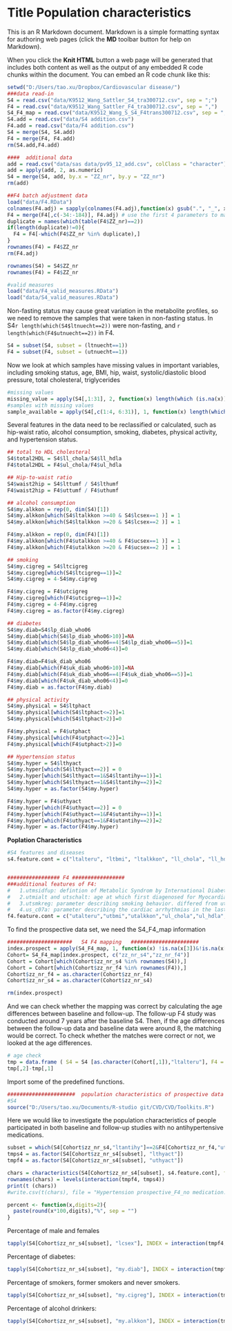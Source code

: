 Title Population characteristics
========================================================

This is an R Markdown document. Markdown is a simple formatting syntax for authoring web pages (click the **MD** toolbar button for help on Markdown).

When you click the **Knit HTML** button a web page will be generated that includes both content as well as the output of any embedded R code chunks within the document. You can embed an R code chunk like this:

```r
setwd("D:/Users/tao.xu/Dropbox/Cardiovascular disease/")
###data read-in
S4 = read.csv("data/K9512_Wang_Sattler_S4_tra300712.csv", sep = ";")
F4 = read.csv("data/K9512_Wang_Sattler_F4_tra300712.csv", sep = ",")
S4_F4_map = read.csv("data/K9512_Wang_S_S4_F4trans300712.csv", sep = ";")
S4.add = read.csv("data/S4 addition.csv")
F4.add = read.csv("data/F4 addition.csv")
S4 = merge(S4, S4.add)
F4 = merge(F4, F4.add)
rm(S4.add,F4.add)

####  additional data
add = read.csv("data/sas data/pv95_12_add.csv", colClass = "character")
add = apply(add, 2, as.numeric)
S4 = merge(S4, add, by.x = "ZZ_nr", by.y = "ZZ_nr")
rm(add)

##F4 batch adjustment data
load("data/F4.RData")
colnames(F4.adj) = sapply(colnames(F4.adj),function(x) gsub(".", "_", x, fixed = T)) 
F4 = merge(F4[,c(-34:-184)], F4.adj) # use the first 4 parameters to match
duplicate = names(which(table(F4$ZZ_nr)==2))
if(length(duplicate)!=0){
  F4 = F4[-which(F4$ZZ_nr %in% duplicate),]
}
rownames(F4) = F4$ZZ_nr
rm(F4.adj)

rownames(S4) = S4$ZZ_nr
rownames(F4) = F4$ZZ_nr

#valid measures
load("data/F4_valid_measures.RData")
load("data/S4_valid_measures.RData")
```

Non-fasting status may cause great variation in the metabolite profiles, so we need to remove the samples that were taken in non-fasting status. In S4`r length(which(S4$ltnuecht==2))` were non-fasting, and `r length(which(F4$utnuecht==2))` in F4.
```r
S4 = subset(S4, subset = (ltnuecht==1))
F4 = subset(F4, subset = (utnuecht==1))
```


Now we look at which samples have missing values in important variables, including smoking status, age, BMI, hip, waist, systolic/diastolic blood pressure, total cholesteral, triglycerides 
```r
#missing values
missing_value = apply(S4[,1:31], 2, function(x) length(which (is.na(x))))
#samples with missing values
sample_available = apply(S4[,c(1:4, 6:31)], 1, function(x) length(which(is.na(x))))
```

Several features in the data need to be reclassified or calculated, such as hip-waist ratio, alcohol consumption, smoking, diabetes, physical activity, and hypertension status.
```r
## total to HDL cholesteral
S4$total2HDL = S4$ll_chola/S4$ll_hdla
F4$total2HDL = F4$ul_chola/F4$ul_hdla

## Hip-to-waist ratio
S4$waist2hip = S4$lttumf / S4$lthumf
F4$waist2hip = F4$uttumf / F4$uthumf

## alcohol consumption
S4$my.alkkon = rep(0, dim(S4)[1])
S4$my.alkkon[which(S4$ltalkkon >=40 & S4$lcsex==1 )] = 1
S4$my.alkkon[which(S4$ltalkkon >=20 & S4$lcsex==2 )] = 1

F4$my.alkkon = rep(0, dim(F4)[1])
F4$my.alkkon[which(F4$utalkkon >=40 & F4$ucsex==1 )] = 1
F4$my.alkkon[which(F4$utalkkon >=20 & F4$ucsex==2 )] = 1

## smoking
S4$my.cigreg = S4$ltcigreg
S4$my.cigreg[which(S4$ltcigreg==1)]=2
S4$my.cigreg = 4-S4$my.cigreg

F4$my.cigreg = F4$utcigreg
F4$my.cigreg[which(F4$utcigreg==1)]=2
F4$my.cigreg = 4-F4$my.cigreg
F4$my.cigreg = as.factor(F4$my.cigreg)

## diabetes
S4$my.diab=S4$lp_diab_who06
S4$my.diab[which(S4$lp_diab_who06>10)]=NA
S4$my.diab[which(S4$lp_diab_who06==4|S4$lp_diab_who06==5)]=1
S4$my.diab[which(S4$lp_diab_who06<4)]=0

F4$my.diab=F4$uk_diab_who06
F4$my.diab[which(F4$uk_diab_who06>10)]=NA
F4$my.diab[which(F4$uk_diab_who06==4|F4$uk_diab_who06==5)]=1
F4$my.diab[which(F4$uk_diab_who06<4)]=0
F4$my.diab = as.factor(F4$my.diab)

## physical activity
S4$my.physical = S4$ltphact
S4$my.physical[which(S4$ltphact<=2)]=1
S4$my.physical[which(S4$ltphact>2)]=0

F4$my.physical = F4$utphact
F4$my.physical[which(F4$utphact<=2)]=1
F4$my.physical[which(F4$utphact>2)]=0

## Hypertension status
S4$my.hyper = S4$lthyact
S4$my.hyper[which(S4$lthyact==2)] = 0
S4$my.hyper[which(S4$lthyact==1&S4$ltantihy==1)]=1
S4$my.hyper[which(S4$lthyact==1&S4$ltantihy==2)]=2
S4$my.hyper = as.factor(S4$my.hyper)

F4$my.hyper = F4$uthyact
F4$my.hyper[which(F4$uthyact==2)] = 0
F4$my.hyper[which(F4$uthyact==1&F4$utantihy==1)]=1
F4$my.hyper[which(F4$uthyact==1&F4$utantihy==2)]=2
F4$my.hyper = as.factor(F4$my.hyper)
```

__Poplation Characteristics__
```r
#S4 features and diseases
s4.feature.cont = c("ltalteru", "ltbmi", "ltalkkon", "ll_chola", "ll_hdla", "ll_ldla", "total2HDL", "ltdiamm", "ltsysmm", "ll_hgb", "ll_hbav","ll_tria","lh_crp", "lttumf","lthumf","waist2hip")


################# F4 #################
###additional features of F4:
#	1.utmsidfup: defintion of Metabolic Syndrom by International Diabetes Federation 2009, which be use as a indicator of high risk for CVD events
#	2.utmialt and utschalt: age at which first diagenosed for Myocardial infarction and stroke, respectively.
#	3.utsmkreg: parameter describing smoking behavior. differed from utcigreg that classified former smoker by their smoking habits (regular/occasional)
#	4.us_c07a: parameter describing the cardiac arrhythmias in the last 12 months
f4.feature.cont = c("utalteru","utbmi","utalkkon","ul_chola","ul_hdla","ul_ldla","total2HDL","utdiamm","utsysmm","ul_hgb","ul_hbav","ul_tria","uh_crp","uttumf","uthumf","waist2hip")
```

To find the prospective data set, we need the S4_F4_map information
```r
#####################	S4 F4 mapping	######################
index.prospect = apply(S4_F4_map, 1, function(x) !is.na(x[3])&!is.na(x[6]) ) 
Cohort= S4_F4_map[index.prospect, c("zz_nr_s4","zz_nr_f4")]
Cohort = Cohort[which(Cohort$zz_nr_s4 %in% rownames(S4)),]
Cohort = Cohort[which(Cohort$zz_nr_f4 %in% rownames(F4)),]
Cohort$zz_nr_f4 = as.character(Cohort$zz_nr_f4)
Cohort$zz_nr_s4 = as.character(Cohort$zz_nr_s4)

rm(index.prospect)
```
And we can check whether the mapping was correct by calculating the age differences between baseline and follow-up. The follow-up F4 study was conducted around 7 years after the baseline S4. Then, if the age differences between the follow-up data and baseline data were around 8, the matching would be correct.
To check whether the matches were correct or not, we looked at the age differences.
```r
# age check
tmp = data.frame ( S4 = S4 [as.character(Cohort[,1]),"ltalteru"], F4 = F4[as.character(Cohort[,2]),"utalteru"])
tmp[,2]-tmp[,1]
```


Import some of the predefined functions.
```r
######################	population characteristics of prospective data	#####################
#S4
source("D:/Users/tao.xu/Documents/R-studio git/CVD/CVD/Toolkits.R")
```

Here we would like to investigate the population characteristics of people participated in both baseline and follow-up studies with no antihypertensive medications.
```r
subset = which(S4[Cohort$zz_nr_s4,"ltantihy"]==2&F4[Cohort$zz_nr_f4,"utantihy"]==2)
tmps4 = as.factor(S4[Cohort$zz_nr_s4[subset], "lthyact"])
tmpf4 = as.factor(S4[Cohort$zz_nr_s4[subset], "uthyact"])

chars = characteristics(S4[Cohort$zz_nr_s4[subset], s4.feature.cont], factor = interaction(tmpf4, tmps4), d = 2, na.rm = T)
rownames(chars) = levels(interaction(tmpf4, tmps4))
print(t (chars))
#write.csv(t(chars), file = "Hypertension prospective_F4_no medication.csv")
```

```r
percent <- function(x,digits=2){
  paste(round(x*100,digits),"%", sep = "")
}
```

Percentage of male and females
```r
tapply(S4[Cohort$zz_nr_s4[subset], "lcsex"], INDEX = interaction(tmpf4, tmps4), function(a) percent(table(a)[1]/length(a), 2))
```

Percentage of diabetes:
```r
tapply(S4[Cohort$zz_nr_s4[subset], "my.diab"], INDEX = interaction(tmpf4, tmps4), function(a) percent(table(a)[2]/length(a),2))
```

Percentage of smokers, former smokers and never smokers.
```r
tapply(S4[Cohort$zz_nr_s4[subset], "my.cigreg"], INDEX = interaction(tmpf4, tmps4), function(a) percent(table(a)/length(a),2))
```

Percentage of alcohol drinkers:
```r
tapply(S4[Cohort$zz_nr_s4[subset], "my.alkkon"], INDEX = interaction(tmpf4, tmps4), function(a) percent(table(a)/length(a),2))
```


